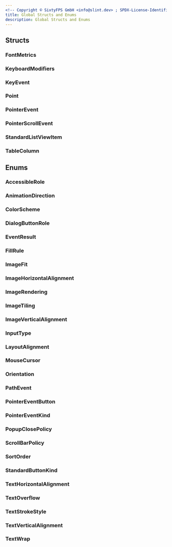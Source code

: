 ```yaml
---
<!-- Copyright © SixtyFPS GmbH <info@slint.dev> ; SPDX-License-Identifier: MIT -->
title: Global Structs and Enums
description: Global Structs and Enums
---
```






## Structs

### FontMetrics
<FontMetrics />

### KeyboardModifiers
<KeyboardModifiers />

### KeyEvent
<KeyEvent />

### Point
<Point />

### PointerEvent
<PointerEvent />

### PointerScrollEvent
<PointerScrollEvent />

### StandardListViewItem
<StandardListViewItem />

### TableColumn
<TableColumn />

## Enums

### AccessibleRole
<AccessibleRole />

### AnimationDirection
<AnimationDirection />

### ColorScheme
<ColorScheme />

### DialogButtonRole
<DialogButtonRole />

### EventResult
<EventResult />

### FillRule
<FillRule />

### ImageFit
<ImageFit />

### ImageHorizontalAlignment
<ImageHorizontalAlignment />

### ImageRendering
<ImageRendering />

### ImageTiling
<ImageTiling />

### ImageVerticalAlignment
<ImageVerticalAlignment />

### InputType
<InputType />

### LayoutAlignment
<LayoutAlignment />

### MouseCursor
<MouseCursor />

### Orientation
<Orientation />

### PathEvent
<PathEvent />

### PointerEventButton
<PointerEventButton />

### PointerEventKind
<PointerEventKind />

### PopupClosePolicy
<PopupClosePolicy />

### ScrollBarPolicy
<ScrollBarPolicy />

### SortOrder
<SortOrder />

### StandardButtonKind
<StandardButtonKind />

### TextHorizontalAlignment
<TextHorizontalAlignment />

### TextOverflow
<TextOverflow />

### TextStrokeStyle
<TextStrokeStyle />

### TextVerticalAlignment
<TextVerticalAlignment />

### TextWrap
<TextWrap />
